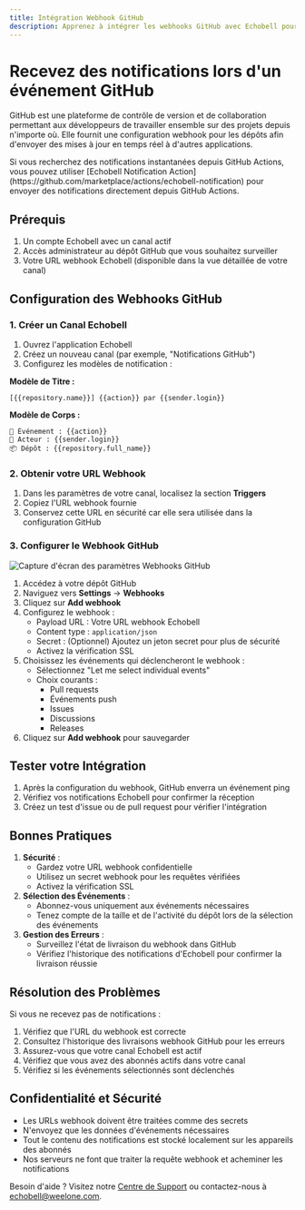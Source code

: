 ```yaml
---
title: Intégration Webhook GitHub
description: Apprenez à intégrer les webhooks GitHub avec Echobell pour des notifications instantanées
---
```


# Recevez des notifications lors d'un événement GitHub

GitHub est une plateforme de contrôle de version et de collaboration permettant aux développeurs de travailler ensemble sur des projets depuis n'importe où. Elle fournit une configuration webhook pour les dépôts afin d'envoyer des mises à jour en temps réel à d'autres applications.

<Callout type="info">
  Si vous recherchez des notifications instantanées depuis GitHub Actions, vous
  pouvez utiliser [Echobell Notification
  Action](https://github.com/marketplace/actions/echobell-notification) pour
  envoyer des notifications directement depuis GitHub Actions.
</Callout>

## Prérequis

1. Un compte Echobell avec un canal actif
2. Accès administrateur au dépôt GitHub que vous souhaitez surveiller
3. Votre URL webhook Echobell (disponible dans la vue détaillée de votre canal)

## Configuration des Webhooks GitHub

### 1. Créer un Canal Echobell

1. Ouvrez l'application Echobell
2. Créez un nouveau canal (par exemple, "Notifications GitHub")
3. Configurez les modèles de notification :

**Modèle de Titre :**

```
[{{repository.name}}] {{action}} par {{sender.login}}
```

**Modèle de Corps :**

```
🔔 Événement : {{action}}
👤 Acteur : {{sender.login}}
📦 Dépôt : {{repository.full_name}}
```

### 2. Obtenir votre URL Webhook

1. Dans les paramètres de votre canal, localisez la section **Triggers**
2. Copiez l'URL webhook fournie
3. Conservez cette URL en sécurité car elle sera utilisée dans la configuration GitHub

### 3. Configurer le Webhook GitHub

![Capture d'écran des paramètres Webhooks GitHub](/images/docs/github-webhook-settings.png)

1. Accédez à votre dépôt GitHub
2. Naviguez vers **Settings** → **Webhooks**
3. Cliquez sur **Add webhook**
4. Configurez le webhook :
   - Payload URL : Votre URL webhook Echobell
   - Content type : `application/json`
   - Secret : (Optionnel) Ajoutez un jeton secret pour plus de sécurité
   - Activez la vérification SSL
5. Choisissez les événements qui déclencheront le webhook :
   - Sélectionnez "Let me select individual events"
   - Choix courants :
     - Pull requests
     - Événements push
     - Issues
     - Discussions
     - Releases
6. Cliquez sur **Add webhook** pour sauvegarder

## Tester votre Intégration

1. Après la configuration du webhook, GitHub enverra un événement ping
2. Vérifiez vos notifications Echobell pour confirmer la réception
3. Créez un test d'issue ou de pull request pour vérifier l'intégration

## Bonnes Pratiques

1. **Sécurité** :
   - Gardez votre URL webhook confidentielle
   - Utilisez un secret webhook pour les requêtes vérifiées
   - Activez la vérification SSL
2. **Sélection des Événements** :
   - Abonnez-vous uniquement aux événements nécessaires
   - Tenez compte de la taille et de l'activité du dépôt lors de la sélection des événements
3. **Gestion des Erreurs** :
   - Surveillez l'état de livraison du webhook dans GitHub
   - Vérifiez l'historique des notifications d'Echobell pour confirmer la livraison réussie

## Résolution des Problèmes

Si vous ne recevez pas de notifications :

1. Vérifiez que l'URL du webhook est correcte
2. Consultez l'historique des livraisons webhook GitHub pour les erreurs
3. Assurez-vous que votre canal Echobell est actif
4. Vérifiez que vous avez des abonnés actifs dans votre canal
5. Vérifiez si les événements sélectionnés sont déclenchés

## Confidentialité et Sécurité

- Les URLs webhook doivent être traitées comme des secrets
- N'envoyez que les données d'événements nécessaires
- Tout le contenu des notifications est stocké localement sur les appareils des abonnés
- Nos serveurs ne font que traiter la requête webhook et acheminer les notifications

Besoin d'aide ? Visitez notre [Centre de Support](/fr/docs/support) ou contactez-nous à echobell@weelone.com.
